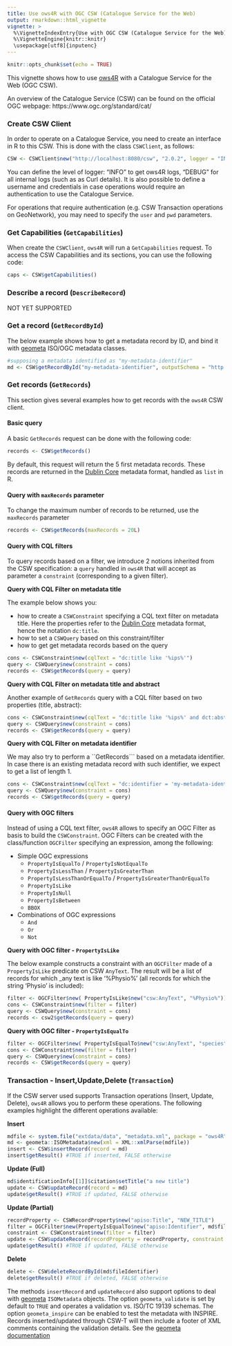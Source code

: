 ```yaml
---
title: Use ows4R with OGC CSW (Catalogue Service for the Web)
output: rmarkdown::html_vignette
vignette: >
  %\VignetteIndexEntry{Use with OGC CSW (Catalogue Service for the Web)}
  %\VignetteEngine{knitr::knitr}
  \usepackage[utf8]{inputenc}
---
```


```r
knitr::opts_chunk$set(echo = TRUE)
```

This vignette shows how to use [ows4R](https://github.com/eblondel/ows4R) with a Catalogue Service for the Web (OGC CSW).

An overview of the Catalogue Service (CSW) can be found on the official OGC webpage: https://www.ogc.org/standard/cat/

<a name="csw-client"/>

### Create CSW Client

In order to operate on a Catalogue Service, you need to create an interface in R to this CSW. This is done with the class ``CSWClient``, as follows:

```R
CSW <- CSWClient$new("http://localhost:8080/csw", "2.0.2", logger = "INFO")
```

You can define the level of logger: "INFO" to get ows4R logs, "DEBUG" for all internal logs (such as as Curl details).
It is also possible to define a username and credentials in case operations would require an authentication to use the Catalogue Service.

For operations that require authentication (e.g. CSW Transaction operations on GeoNetwork), you may need to specify the ``user`` and ``pwd`` parameters.

### Get Capabilities (``GetCapabilities``)

When create the ``CSWClient``, ``ows4R`` will run a ``GetCapabilities`` request. To access the CSW Capabilities and its sections, you can use the following code:

```R
caps <- CSW$getCapabilities()
```

### Describe a record (``DescribeRecord``)

NOT YET SUPPORTED

### Get a record (``GetRecordById``)

The below example shows how to get a metadata record by ID, and bind it with [geometa](https://github.com/eblondel/geometa) ISO/OGC metadata classes.

```R
#supposing a metadata identified as "my-metadata-identifier"
md <- CSW$getRecordById("my-metadata-identifier", outputSchema = "http://www.isotc211.org/2005/gmd")
```

### Get records (``GetRecords``)

This section gives several examples how to get records with the ``ows4R`` CSW client.

#### Basic query

A basic ``GetRecords`` request can be done with the following code:

```R
records <- CSW$getRecords()
```

By default, this request will return the 5 first metadata records. These records are returned in the [Dublin Core](http://dublincore.org/) metadata format, handled as ``list`` in R.

#### Query with ``maxRecords`` parameter

To change the maximum number of records to be returned, use the ``maxRecords`` parameter

```R
records <- CSW$getRecords(maxRecords = 20L)
```

#### Query with CQL filters

To query records based on a filter, we introduce 2 notions inherited from the CSW specification: a ``query`` handled in ``ows4R`` that will accept as parameter a ``constraint`` (corresponding to a given filter).

**Query with CQL Filter on metadata title**

The example below shows you:

* how to create a ``CSWConstraint`` specifying a CQL text filter on metadata title. Here the properties refer to the [Dublin Core](http://dublincore.org/) metadata format, hence the notation ``dc:title``.
* how to set a ``CSWQuery`` based on this constraint/filter
* how to get get metadata records based on the query

```R
cons <- CSWConstraint$new(cqlText = "dc:title like '%ips%'")
query <- CSWQuery$new(constraint = cons)
records <- CSW$getRecords(query = query)
```

**Query with CQL Filter on metadata title and abstract**

Another example of ``GetRecords`` query with a CQL filter based on two properties (title, abstract):

```R
cons <- CSWConstraint$new(cqlText = "dc:title like '%ips%' and dct:abstract like '%pharetra%'")
query <- CSWQuery$new(constraint = cons)
records <- CSW$getRecords(query = query)
```

**Query with CQL Filter on metadata identifier**

We may also try to perform a ``GetRecords``` based on a metadata identifier. In case there is an existing metadata record with such identifier, we expect to get a list of length 1.

```R
cons <- CSWConstraint$new(cqlText = "dc:identifier = 'my-metadata-identifier'")
query <- CSWQuery$new(constraint = cons)
records <- CSW$getRecords(query = query)
```

<a name="csw-getrecords-ogcfilters"/>

#### Query with OGC filters

Instead of using a CQL text filter, ``ows4R`` allows to specify an OGC Filter as basis to build the ``CSWConstraint``. OGC Filters can be created with the class/function ``OGCFilter`` specifying an expression, among the following:

* Simple OGC expressions
    * ``PropertyIsEqualTo`` / ``PropertyIsNotEqualTo``
    * ``PropertyIsLessThan`` / ``PropertyIsGreaterThan``
    * ``PropertyIsLessThanOrEqualTo`` / ``PropertyIsGreaterThanOrEqualTo``
    * ``PropertyIsLike``
    * ``PropertyIsNull``
    * ``PropertyIsBetween``
    * ``BBOX``
* Combinations of OGC expressions
    * ``And``
    * ``Or``
    * ``Not``

**Query with OGC filter - ``PropertyIsLike``**

The below example constructs a constraint with an ``OGCFilter`` made of a ``PropertyIsLike`` predicate on CSW ``AnyText``. The result will be a list of records for which _any text is like '%Physio%' (all records for which the string 'Physio' is included):

```R
filter <- OGCFilter$new( PropertyIsLike$new("csw:AnyText", "%Physio%"))
cons <- CSWConstraint$new(filter = filter)
query <- CSWQuery$new(constraint = cons)
records <- csw2$getRecords(query = query)
```

**Query with OGC filter - ``PropertyIsEqualTo``**

```R
filter <- OGCFilter$new( PropertyIsEqualTo$new("csw:AnyText", "species"))
cons <- CSWConstraint$new(filter = filter)
query <- CSWQuery$new(constraint = cons)
records <- CSW$getRecords(query = query)
```

### Transaction - Insert,Update,Delete (``Transaction``)

If the CSW server used supports Transaction operations (Insert, Update, Delete), ``ows4R`` allows you to perform these operations. The following examples highlight the different operations available:

**Insert**

```R
mdfile <- system.file("extdata/data", "metadata.xml", package = "ows4R")
md <- geometa::ISOMetadata$new(xml = XML::xmlParse(mdfile))
insert <- CSW$insertRecord(record = md)
insert$getResult() #TRUE if inserted, FALSE otherwise
```

**Update (Full)**

```R
md$identificationInfo[[1]]$citation$setTitle("a new title")
update <- CSW$updateRecord(record = md)
update$getResult() #TRUE if updated, FALSE otherwise
```

**Update (Partial)**

```R
recordProperty <- CSWRecordProperty$new("apiso:Title", "NEW_TITLE")
filter = OGCFilter$new(PropertyIsEqualTo$new("apiso:Identifier", md$fileIdentifier))
constraint <- CSWConstraint$new(filter = filter)
update <- CSW$updateRecord(recordProperty = recordProperty, constraint = constraint)
update$getResult() #TRUE if updated, FALSE otherwise
```

**Delete**

```R
delete <- CSW$deleteRecordById(md$fileIdentifier)
delete$getResult() #TRUE if deleted, FALSE otherwise
```

The methods ``insertRecord`` and ``updateRecord`` also support options to deal with [geometa](https://github.com/eblondel/geometa) ``ISOMetadata`` objects. The option ``geometa_validate`` is set by default to ``TRUE`` and operates a validation vs. ISO/TC 19139 schemas. The option ``geometa_inspire`` can be enabled to test the metadata with INSPIRE. Records inserted/updated through CSW-T will then include a footer of XML comments containing the validation details. See the [geometa documentation](https://github.com/eblondel/geometa/wiki#423-validate-iso-19139-xml-metadata-documents)